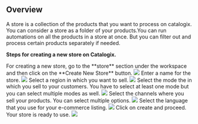 ## Overview
A store is a collection of the products that you want to process on catalogix. You can consider a store as a folder of your products.You can run automations on all the products in a store at once. But you can filter out and process certain products separately if needed.

**Steps for creating a new store on Catalogix.**

<Steps>
  <Step title="Create new store">
    For creating a new store, go to the **store** section under the workspace and then click on the **Create New Store** button.
<Frame caption="Create new store">
  <img src="https://assets.catalogix.ai/cd2485157bf31c39c35c1055c191836e"/>
</Frame>
  </Step>
  <Step title="Name the store">
    Enter a name for the store.
<Frame caption="Name the store">
  <img src="https://assets.catalogix.ai/95bb354a8e5c42db34baa0dd8430bff7" />
</Frame>
  </Step>
  <Step title="Select the region">
    Select a region in which you want to sell.
<Frame caption="Select the region">
  <img src="https://assets.catalogix.ai/65e0de6bc8c86619821100b347981fec" />
</Frame>
  </Step>
  <Step title="Select mode of commerce">
    Select the mode the in which you sell to your customers. You have to select at least one mode but you can select multiple modes as well.
<Frame caption="Select how you sell to your customers">
  <img src="https://assets.catalogix.ai/1bde61c160e11629b4d0a19d81f3c2e4" />
</Frame>
  </Step>
  <Step title="Select your channels">
    Select the channels where you sell your products. You can select multiple options.
<Frame caption="Select where you sell to your customers">
  <img src="https://assets.catalogix.ai/9929c86909305040baf050e2aefa4fbb" />
</Frame>
  </Step>
  <Step title="Select language of commerce">
    Select the language that you use for your e-commerce listing.
<Frame caption="Select your language">
  <img src= "https://assets.catalogix.ai/52612c3ad88768656767c7328dc10c31" />
</Frame>
  </Step>
  <Step title="Store is ready">
    Click on create and proceed. Your store is ready to use.
<Frame caption="Store is ready to use">
  <img src= "https://assets.catalogix.ai/866acba57d9ce7de3f0aae1b43359814" />
</Frame>
  </Step>

</Steps>

</Accordion>


